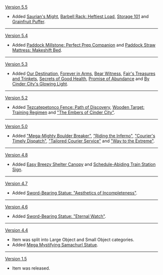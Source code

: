 {{Change History/Header}}
[[Version 5.5]]
* Added [[Saurian's Might]], [[Barbell Rack: Heftiest Load]], [[Storage 101]] and [[Grainfruit Puffer]].
----
[[Version 5.4]]
* Added [[Paddock Millstone: Perfect Prep Companion]] and [[Paddock Straw Mattress: Makeshift Bed]].
----
[[Version 5.3]]
* Added [[Our Destination]], [[Forever in Arms]], [[Bear Witness]], [[Fair's Treasures and Trinkets]], [[Secrets of Good Health]], [[Promise of Abundance]] and [[By Cinder City's Glowing Light]].
----
[[Version 5.2]]
* Added [[Tezcatepetonco Fence: Path of Discovery]], [[Wooden Target: Training Regimen]] and [["The Embers of Cinder City"]].
----
[[Version 5.0]]
* Added [["Mega-Mighty Boulder Breaker"]], [["Riding the Inferno"]], [["Courier's Timely Dispatch"]], [["Tailored Courier Service"]] and [["Way to the Extreme"]].
----
[[Version 4.8]]
* Added [[Easy Breezy Shelter Canopy]] and [[Schedule-Abiding Train Station Sign]].
----
[[Version 4.7]]
* Added [[Sword-Bearing Statue: "Aesthetics of Incompleteness"]].
----
[[Version 4.6]]
* Added [[Sword-Bearing Statue: "Eternal Watch"]].
----
[[Version 4.4]]
* Item was split into Large Object and Small Object categories.
* Added [[Mega Mystifying Samachurl Statue]].
----
[[Version 1.5]]
* Item was released.